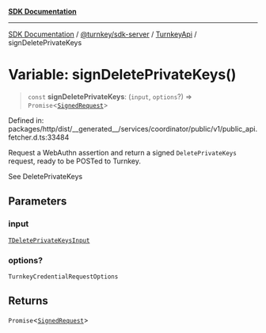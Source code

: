 [**SDK Documentation**](../../../../../README.mdx)

***

[SDK Documentation](../../../../../packages.mdx) / [@turnkey/sdk-server](../../../README.mdx) / [TurnkeyApi](../README.mdx) / signDeletePrivateKeys

# Variable: signDeletePrivateKeys()

> `const` **signDeletePrivateKeys**: (`input`, `options`?) => `Promise`\<[`SignedRequest`](../../../../http/type-aliases/SignedRequest.mdx)\>

Defined in: packages/http/dist/\_\_generated\_\_/services/coordinator/public/v1/public\_api.fetcher.d.ts:33484

Request a WebAuthn assertion and return a signed `DeletePrivateKeys` request, ready to be POSTed to Turnkey.

See DeletePrivateKeys

## Parameters

### input

[`TDeletePrivateKeysInput`](../type-aliases/TDeletePrivateKeysInput.mdx)

### options?

`TurnkeyCredentialRequestOptions`

## Returns

`Promise`\<[`SignedRequest`](../../../../http/type-aliases/SignedRequest.mdx)\>
